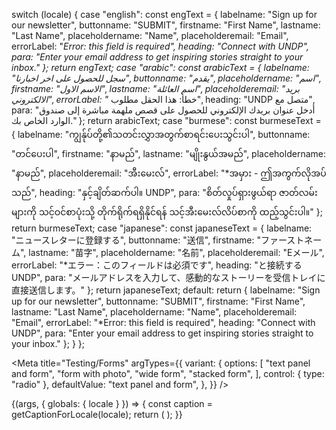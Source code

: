 


  switch (locale) {
    case "english":
      const engText = {
        labelname: "Sign up for our newsletter",
        buttonname: "SUBMIT",
        firstname: "First Name",
        lastname: "Last Name",
        placeholdername: "Name",
        placeholderemail: "Email",
        errorLabel: "*Error: this field is required",
        heading: "Connect with UNDP",
        para: "Enter your email address to get inspiring stories straight to your inbox."
      };
      return engText;
    case "arabic":
      const arabicText = {
        labelname: "سجل للحصول على اخر اخبارنا",
        buttonname: "يقدم",
        placeholdername: "اسم",
        firstname: "الاسم الاول",
        lastname: "اسم العائلة",
        placeholderemail: "بريد الالكتروني",
        errorLabel: "* خطأ: هذا الحقل مطلوب",
        heading: "UNDP متصل مع",
        para: "أدخل عنوان بريدك الإلكتروني للحصول على قصص ملهمة مباشرة إلى صندوق الوارد الخاص بك."
      };
      return arabicText;
    case "burmese":
      const burmeseText = {
        labelname: "ကျွန်ုပ်တို့၏သတင်းလွှာအတွက်စာရင်းပေးသွင်းပါ",
        buttonname: "တင်ပေးပါ",
        firstname: "နာမည်",
        lastname: "မျိုးနွယ်အမည်",
        placeholdername: "နာမည်",
        placeholderemail: "အီးမေးလ်",
        errorLabel: "*အမှား - ဤအကွက်လိုအပ်သည်",
        heading: "နှင့်ချိတ်ဆက်ပါ။ UNDP",
        para: "စိတ်လှုပ်ရှားဖွယ်ရာ ဇာတ်လမ်းများကို သင့်ဝင်စာပုံးသို့ တိုက်ရိုက်ရရှိနိုင်ရန် သင့်အီးမေးလ်လိပ်စာကို ထည့်သွင်းပါ။"
      };
      return burmeseText;
    case "japanese":
      const japaneseText = {
        labelname: "ニュースレターに登録する",
        buttonname: "送信",
        firstname: "ファーストネーム",
        lastname: "苗字",
        placeholdername: "名前",
        placeholderemail: "Eメール",
        errorLabel: "*エラー：このフィールドは必須です",
        heading: "と接続する UNDP",
        para: "メールアドレスを入力して、感動的なストーリーを受信トレイに直接送信します。"
      };
      return japaneseText;
    default:
      return {
        labelname: "Sign up for our newsletter",
        buttonname: "SUBMIT",
        firstname: "First Name",
        lastname: "Last Name",
        placeholdername: "Name",
        placeholderemail: "Email",
        errorLabel: "*Error: this field is required",
        heading: "Connect with UNDP",
        para: "Enter your email address to get inspiring stories straight to your inbox."
      };
  }
};

<Meta
  title="Testing/Forms"
  argTypes={{
    variant: {
      options: [
        "text panel and form",
        "form with photo",
        "wide form",
        "stacked form",
      ],
      control: { type: "radio" },
      defaultValue: "text panel and form",
    },
  }}
/>

<Story name="Text panel">
  {(args, { globals: { locale } }) => {
    const caption = getCaptionForLocale(locale);
    return (
      <FormTypes
        element="input"
        type="email"
        required="required"
        mode="form-email"
        errorText={caption.errorLabel}
        label={caption.labelname}
        button={caption.buttonname}
        placeholder={caption.placeholdername}
        placeholderemail={caption.placeholderemail}
        placeholderfirst={caption.firstname}
        placeholderlast={caption.lastname}
        anchorTag={caption.heading}
        para={caption.para}
        {...args}
      ></FormTypes>
    );
  }}
</Story>
